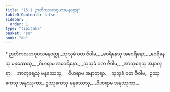 ```yaml
---
title: "15.1 ဉာတိကလဟဝူပသမနဝတ္ထု"
tableOfContents: false
sidebar:
  order: 1
type: "tipitaka"
basket: "su"
book: "dh"
---
```



<DynamicBreadcrumb />

<Paragraph type="center" book="dh">
* ဉာတိကလဟဝူပသမနဝတ္ထု
</Paragraph>

<Division number="197" book="dh">

<Paragraph number="213" type="verses" book="dh">
_သုသုခံ ဝတ ဇီဝါမ,_  
_ဝေရိနေသု အဝေရိနော;_  
_ဝေရိနေသု မနုဿေသု,_  
_ဝိဟရာမ အဝေရိနော._  

</Paragraph>

</Division>
<Division number="198" book="dh">

<Paragraph number="214" type="verses" book="dh">
_သုသုခံ ဝတ ဇီဝါမ,_  
_အာတုရေသု အနာတုရာ;_  
_အာတုရေသု မနုဿေသု,_  
_ဝိဟရာမ အနာတုရာ._  

</Paragraph>

</Division>
<Division number="199" book="dh">

<Paragraph number="215" book="dh">
_သုသုခံ ဝတ ဇီဝါမ,_  
ဥဿုကေသု အနုဿုကာ;_  
ဥဿုကေသု မနုဿေသု,_  
_ဝိဟရာမ အနုဿုကာ._
</Paragraph>
</Division>
